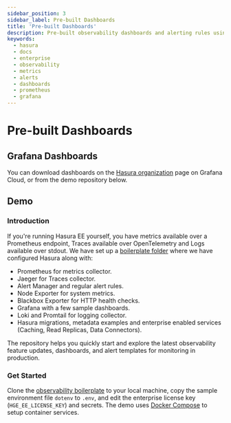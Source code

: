 ```yaml
---
sidebar_position: 3
sidebar_label: Pre-built Dashboards
title: 'Pre-built Dashboards'
description: Pre-built observability dashboards and alerting rules using Prometheus, Grafana, Alert Manager, Jeager
keywords:
  - hasura
  - docs
  - enterprise
  - observability
  - metrics
  - alerts
  - dashboards
  - prometheus
  - grafana
---
```



# Pre-built Dashboards

<ProductBadge self />

## Grafana Dashboards

You can download dashboards on the [Hasura organization](https://grafana.com/orgs/hasurahq) page on Grafana Cloud, or
from the demo repository below.

## Demo

### Introduction

If you're running Hasura EE yourself, you have metrics available over a Prometheus endpoint, Traces available over
OpenTelemetry and Logs available over stdout. We have set up a
[boilerplate folder](https://github.com/hasura/graphql-engine/tree/master/community/boilerplates/observability/enterprise)
where we have configured Hasura along with:

- Prometheus for metrics collector.
- Jaeger for Traces collector.
- Alert Manager and regular alert rules.
- Node Exporter for system metrics.
- Blackbox Exporter for HTTP health checks.
- Grafana with a few sample dashboards.
- Loki and Promtail for logging collector.
- Hasura migrations, metadata examples and enterprise enabled services (Caching, Read Replicas, Data Connectors).

<Thumbnail src="/img/observability/grafana-overview-dashboard.png" alt="Hasura Overview Dashboard" />

The repository helps you quickly start and explore the latest observability feature updates, dashboards, and alert
templates for monitoring in production.

### Get Started

Clone the [observability boilerplate](https://github.com/hasura/graphql-engine/tree/master/community/boilerplates/observability/enterprise) to your local machine, copy the sample environment file `dotenv` to `.env`, and edit the enterprise
license key (`HGE_EE_LICENSE_KEY`) and secrets. The demo uses [Docker Compose](https://docs.docker.com/compose/) to
setup container services.
